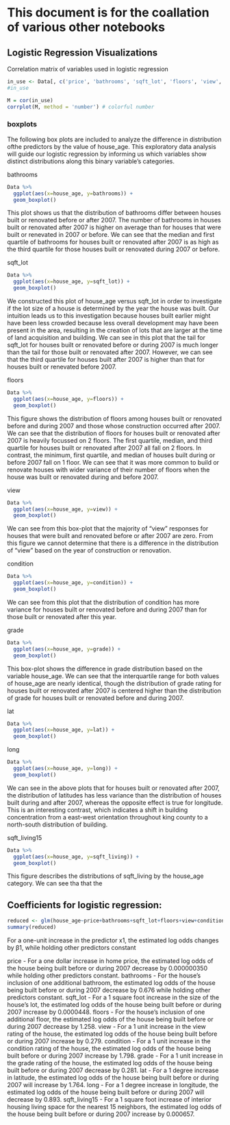 # This document is for the coallation of various other notebooks


## Logistic Regression Visualizations
Correlation matrix of variables used in logistic regression
```r
in_use <- Data[, c('price', 'bathrooms', 'sqft_lot', 'floors', 'view', 'condition', 'grade', 'lat', 'long', 'sqft_living15')]
#in_use
```
```r
M = cor(in_use)
corrplot(M, method = 'number') # colorful number
```



### boxplots

The following box plots are included to analyze the difference in distribution ofthe predictors by the value of house_age. This exploratory data analysis will guide our logistic regression by informing us which variables show distinct distributions along this binary variable's categories.

bathrooms
```r
Data %>%
  ggplot(aes(x=house_age, y=bathrooms)) + 
  geom_boxplot()
```
This plot shows us that the distribution of bathrooms differ between houses built or renovated before or after 2007. The number of bathrooms in houses built or renovated after 2007 is higher on average than for houses that were built or renevated in 2007 or before. We can see that the median and first quartile of bathrooms for houses built or renovated after 2007 is as high as the third quartile for those houses built or renovated during 2007 or before.

sqft_lot
```r
Data %>%
  ggplot(aes(x=house_age, y=sqft_lot)) + 
  geom_boxplot()
```
We constructed this plot of house_age versus sqft_lot in order to investigate if the lot size of a house is determined by the year the house was built. Our intuition leads us to this investigation because houses built earlier might have been less crowded because less overall development may have been present in the area, resulting in the creation of lots that are larger at the time of land acquisition and building. We can see in this plot that the tail for sqft_lot for houses built or renovated before or during 2007 is much longer than the tail for those built or renovated after 2007. However, we can see that the third quartile for houses built after 2007 is higher than that for houses built or renevated before 2007.

floors
```r
Data %>%
  ggplot(aes(x=house_age, y=floors)) + 
  geom_boxplot()
```
This figure shows the distribution of floors among houses built or renovated before and during 2007 and those whose construction occurred after 2007. We can see that the distribution of floors for houses built or renovated after 2007 is heavily focussed on 2 floors. The first quartile, median, and third quartile for houses built or renovated after 2007 all fall on 2 floors. In contrast, the minimum, first quartile, and median of houses built during or before 2007 fall on 1 floor. We can see that it was more common to build or renovate houses with wider variance of their number of floors when the house was built or renovated during and before 2007.

view
```r
Data %>%
  ggplot(aes(x=house_age, y=view)) + 
  geom_boxplot()
```
We can see from this box-plot that the majority of "view" responses for houses that were built and renovated before or after 2007 are zero. From this figure we cannot determine that there is a difference in the distribution of "view" based on the year of construction or renovation.

condition
```r
Data %>%
  ggplot(aes(x=house_age, y=condition)) + 
  geom_boxplot()
```
We can see from this plot that the distribution of condition has more variance for houses built or renovated before and during 2007 than for those built or renovated after this year.

grade
```r
Data %>%
  ggplot(aes(x=house_age, y=grade)) + 
  geom_boxplot()
```
This box-plot shows the difference in grade distribution based on the variable house_age. We can see that the interquartile range for both values of house_age are nearly identical, though the distribution of grade rating for houses built or renovated after 2007 is centered higher than the distribution of grade for houses built or renovated before and during 2007.

lat
```r
Data %>%
  ggplot(aes(x=house_age, y=lat)) + 
  geom_boxplot()
```
long
```r
Data %>%
  ggplot(aes(x=house_age, y=long)) + 
  geom_boxplot()
```
We can see in the above plots that for houses built or renovated after 2007, the distribution of latitudes has less variance than the distribution of houses built during and after 2007, whereas the opposite effect is true for longitude. This is an interesting contrast, which indicates a shift in building concentration from a east-west orientation throughout king county to a north-south distribution of building.

sqft_living15
```r
Data %>%
  ggplot(aes(x=house_age, y=sqft_living)) + 
  geom_boxplot()
```
This figure describes the distributions of sqft_living by the house_age category. We can see tha that the 


## Coefficients for logistic regression:
```r
reduced <- glm(house_age~price+bathrooms+sqft_lot+floors+view+condition+grade+lat+long+sqft_living15, family = 'binomial', data = train)
summary(reduced)
```
For a one-unit increase in the predictor x1, the estimated log
odds changes by β1, while holding other predictors constant

price - For a one dollar increase in home price, the estimated log odds of the house being built before or during 2007 decrease by 0.000000350 while holding other predictors constant.
bathrooms - For the house's inclusion of one additional bathroom, the estimated log odds of the house being built before or during 2007 decrease by 0.676 while holding other predictors constant.
sqft_lot - For a 1 square foot increase in the size of the house's lot, the estimated log odds of the house being built before or during 2007 increase by 0.0000448.
floors - For the house's inclusion of one additional floor, the estimated log odds of the house being built before or during 2007 decrease by 1.258.
view - For a 1 unit increase in the view rating of the house, the estimated log odds of the house being built before or during 2007 increase by 0.279.
condition - For a 1 unit increase in the condition rating of the house, the estimated log odds of the house being built before or during 2007 increase by 1.798.
grade - For a 1 unit increase in the grade rating of the house, the estimated log odds of the house being built before or during 2007 decrease by 0.281.
lat - For a 1 degree increase in latitude, the estimated log odds of the house being built before or during 2007 will increase by 1.764.
long - For a 1 degree increase in longitude, the estimated log odds of the house being built before or during 2007 will decrease by 0.893.
sqft_living15 - For a 1 square foot increase of interior housing living space for the nearest 15 neighbors, the estimated log odds of the house being built before or during 2007 increase by 0.000657.



